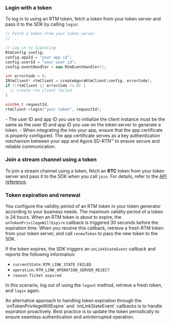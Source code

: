 <PlatformWrapper platform="linux-cpp">

### Login with a token

To log in to <Vg k="SIG" /> using an RTM token, fetch a token from your token server and pass it to the SDK by calling `login`:


```cpp
// Fetch a token from your token server
// ...

// Log in to Signaling
RtmConfig config;
config.appId = "your app id";
config.userId = "your user id";
config.eventHandler = new RtmEventHandler();

int errorCode = 0;
IRtmClient* rtmClient = createAgoraRtmClient(config, errorCode);
if (!rtmClient || errorCode != 0) {
  // create rtm client failed
}

uint64_t requestId;
rtmClient->login("your token", requestId);
```

<Admonition title="Note">
- The user ID and app ID you use to initialize the <Vg k="SIG" /> client instance must be the same as the user ID and app ID you use on the token server to generate a token.
- When integrating the <Vpd k="SDK"/> into your app, ensure that the app certificate is properly configured. The app certificate serves as a key authentication mechanism between your app and Agora SD-RTN™ to ensure secure and reliable communication.
</Admonition>

### Join a stream channel using a token

To join a stream channel using a token, fetch an **RTC** token from your token server and pass it to the SDK when you call `join`. For details, refer to the [API reference](../reference/api#channeljoinpropsag_platform).

### Token expiration and renewal

You configure the validity period of an RTM token in your token generator according to your business needs. The maximum validity period of a token is 24 hours. When an RTM token is about to expire, the `onTokenPrivilegeWillExpire` callback is triggered 30 seconds before the expiration time. When  you receive this callback, retrieve a fresh RTM token from your token server, and call `renewToken` to pass the new token to the SDK.

If the token expires, the SDK triggers an `onLinkStateEvent` callback and reports the following information:

- `currentState`: `RTM_LINK_STATE_FAILED`
- `operation`: `RTM_LINK_OPERATION_SERVER_REJECT`
- `reason`: `Ticket expired`

In this scenario, log out of <Vpd k="NAME" /> using the `logout` method, retrieve a fresh token, and `login` again.

<Admonition>
An alternative approach to handling token expiration through the `onTokenPrivilegeWillExpire` and `onLinkStateEvent` callbacks is to handle expiration proactively. Best practice is to update the token periodically to ensure seamless authentication and uninterrupted operation.
</Admonition>

</PlatformWrapper>
